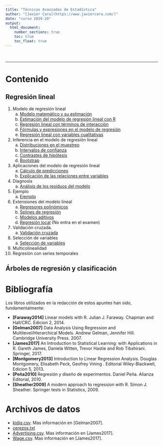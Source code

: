```yaml
---
title: "Técnicas Avanzadas de Estadística"
author: "[Javier Cara](https://www.javiercara.com/)"
date: "curso 2019-20"
output: 
  html_document:
    number_sections: true
    toc: true
    toc_float: true
---
```


<br>

***

# Contenido

## Regresión lineal

1. Modelo de regresión lineal
    a. [Modelo matemático y su estimación](lm_estimacion.html)
    b. [Estimación del modelo de regresión lineal con R](lm_estimacionR.html)
    c. [Regresión lineal con términos de interacción](lm_interaccion.html)
    d. [Fórmulas y expresiones en el modelo de regresión](lm_formulas.html)
    e. [Regresión lineal con variables cualitativas](lm_cualitativas.html)
2. Inferencia en el modelo de regresión lineal
    a. [Distribuciones en el muestreo](lm_inferencia_muestreo.html)
    b. [Intervalos de confianza](lm_inferencia_intervalos.html)
    c. [Contrastes de hipótesis](lm_inferencia_contrastes.html)
    d. [Bootstrap](lm_inferencia_bootstrap.html)
3. Aplicaciones del modelo de regresión lineal
    a. [Cálculo de predicciones](lm_aplicaciones_prediccion.html)
    b. [Explicación de las relaciones entre variables](lm_aplicaciones_explicacion.html)
4. Diagnosis
    a. [Análisis de los residuos del modelo](lm_diagnosis.html)
5. Ejemplo
    a. [Ejemplo](lm_ejemplo1.html)
6. Extensiones del modelo lineal
    a. [Regresores polinómicos](lm_extensiones_polinomios.html)
    b. [Splines de regresión](lm_extensiones_splines.html)
    c. [Modelos aditivos](lm_extensiones_modelosAditivos.html)
    d. [Regresión local](lm_extensiones_regresionLocal.html) (No entra en el examen)
7. Validación cruzada.
    a. [Validación cruzada](lm_validacion_cruzada.html)
8. Selección de variables
    a. [Selección de variables](lm_seleccion_variables.html)
8. Multicolinealidad
9. Regresión con series temporales
    
## Árboles de regresión y clasificación

# Bibliografía

Los libros utilizados en la redacción de estos apuntes han sido, fundamentalmente:

- **[Faraway2014]** Linear models with R. Julian J. Faraway. Chapman and Hall/CRC. Edicion 2, 2014.
- **[Gelman2007]** Data Analysis Using Regression and Multilevel/Hierarchical Models. Andrew Gelman, Jennifer Hill. Cambridge University Press. 2007.
- **[James2017]** An Introduction to Statistical Learning: with Applications in R. Gareth James, Daniela Witten, Trevor Hastie and Rob Tibshirani. Springer, 2017.
- **[Montgomery2013]** Introduction to Linear Regression Analysis. Douglas Montgomery, Elisabeth Peck, Geofrey Vining . Editorial Wiley-Blackwell, Edicion 5, 2013.
- **[Peña2010]** Regresión y diseño de experimentos. Daniel Peña. Alianza Editorial, 2010.
- **[Sheather2009]** A modern approach to regression with R. Simon J. Sheather. Springer tests in Statistics, 2009.

# Archivos de datos

- [kidiq.csv](datos/kidiq.csv). Mas información en [Gelman2007].
- [cerezos.txt](datos/cerezos.txt)
- [Advertising.csv](datos/Advertising.csv). Mas información en [James2017].
- [Wage.csv](datos/Wage.csv). Mas información en [James2017].

<br>